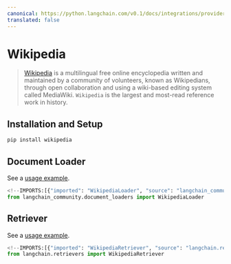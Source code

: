 ```yaml
---
canonical: https://python.langchain.com/v0.1/docs/integrations/providers/wikipedia
translated: false
---
```


# Wikipedia

>[Wikipedia](https://wikipedia.org/) is a multilingual free online encyclopedia written and maintained by a community of volunteers, known as Wikipedians, through open collaboration and using a wiki-based editing system called MediaWiki. `Wikipedia` is the largest and most-read reference work in history.

## Installation and Setup

```bash
pip install wikipedia
```

## Document Loader

See a [usage example](/docs/integrations/document_loaders/wikipedia).

```python
<!--IMPORTS:[{"imported": "WikipediaLoader", "source": "langchain_community.document_loaders", "docs": "https://api.python.langchain.com/en/latest/document_loaders/langchain_community.document_loaders.wikipedia.WikipediaLoader.html", "title": "Wikipedia"}]-->
from langchain_community.document_loaders import WikipediaLoader
```

## Retriever

See a [usage example](/docs/integrations/retrievers/wikipedia).

```python
<!--IMPORTS:[{"imported": "WikipediaRetriever", "source": "langchain.retrievers", "docs": "https://api.python.langchain.com/en/latest/retrievers/langchain_community.retrievers.wikipedia.WikipediaRetriever.html", "title": "Wikipedia"}]-->
from langchain.retrievers import WikipediaRetriever
```